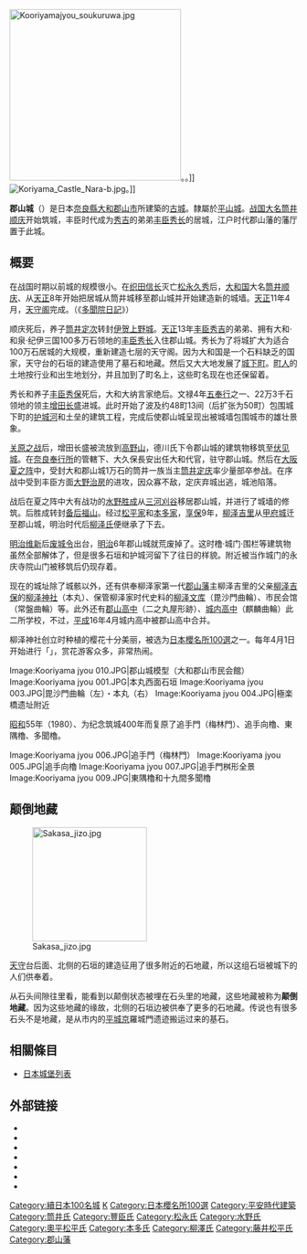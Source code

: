 {{日本城郭概要表
|img = image:Koriyama castle01.jpg
|img_capt = 本丸石垣和护城河
|img_width =260px
|name = 郡山城
|pref = 奈良縣
|nihongo = 郡山城
|hiragana = こおりやまじょう
|ar_called =  
|struct = 城墙式平山城
|tower_struct = 據說是5層6階天守（在建築學上予以否定）
|builders = [[筒井順慶|筒井順慶]]
|build_y = [[天正_(日本)|天正]]8年（1580年）
|revamp = [[豐臣秀長|豐臣秀長]]、[[增田長盛|增田長盛]]
|rulers = [[筒井氏|筒井氏]]、[[豐臣氏|豐臣氏]]、[[增田氏|增田氏]]、<br />[[水野氏|水野氏]]、[[柳澤氏|柳澤氏]]
|reject_y = [[明治|明治]]6年（1873年）
|remains = 石垣、护城河
|cultural asset = 奈良縣指定史跡
|rebuilding things = 大手向櫓、東櫓、大手門
|location = {{Coord|34|39|6.9|N|135|46|44.18|E|scale:10000}}
}}

[[File:Kooriyamajyou_soukuruwa.jpg|300px]]。{{国土航空写真}}。]]
[[File:Koriyama_Castle_Nara-b.jpg|thumb]]。]]

'''郡山城'''（{{Jpn|j=郡山城|hg=こおりやまじょう|rm=Kooriyama Jō}}）是日本[[奈良縣|奈良縣]][[大和郡山市|大和郡山市]]所建築的[[古城|古城]]。隸屬於[[平山城|平山城]]。[[战国大名|战国大名]][[筒井顺庆|筒井顺庆]]开始筑城，丰臣时代成为[[秀吉|秀吉]]的弟弟[[丰臣秀长|丰臣秀长]]的居城，江户时代郡山藩的藩厅置于此城。

== 概要 ==

在战国时期以前城的规模很小。在[[织田信长|织田信长]]灭亡[[松永久秀|松永久秀]]后，[[大和国|大和国]]大名[[筒井顺庆|筒井顺庆]]、从[[天正_(日本)|天正]]8年开始把居城从筒井城移至郡山城并开始建造新的城墙。[[天正_(日本)|天正]]11年4月，[[天守阁|天守阁]]完成。（《[[多聞院日記|多聞院日記]]》）

顺庆死后，养子[[筒井定次|筒井定次]]转封[[伊贺上野城|伊贺上野城]]。[[天正_(日本)|天正]]13年[[丰臣秀吉|丰臣秀吉]]的弟弟、拥有大和·和泉·纪伊三国100多万石领地的[[丰臣秀长|丰臣秀长]]入住郡山城。秀长为了将城扩大为适合100万石居城的大规模，重新建造七层的天守阁。因为大和国是一个石料缺乏的国家，天守台的石垣的建造使用了墓石和地藏。然后又大大地发展了[[城下町|城下町]]。[[町人|町人]]的土地按行业和出生地划分，并且加到了町名上，这些町名现在也还保留着。

秀长和养子[[丰臣秀保|丰臣秀保]]死后，大和大纳言家绝后。文禄4年[[五奉行|五奉行]]之一、22万3千石领地的领主[[增田长盛|增田长盛]]进城。此时开始了波及约48町13间（后扩张为50町）包围城下町的[[护城河|护城河]]和土垒的建筑工程，完成后使郡山城呈现出被城墙包围城市的雄壮景象。

[[关原之战|关原之战]]后，增田长盛被流放到[[高野山|高野山]]，德川氏下令郡山城的建筑物移筑至[[伏见城|伏见城]]。在[[奈良奉行所|奈良奉行所]]的管轄下、大久保長安出任大和代官，驻守郡山城。然后在[[大阪夏之阵|大阪夏之阵]]中，受封大和郡山城1万石的筒井一族当主[[筒井定庆|筒井定庆]]率少量部卒参战。在序战中受到丰臣方面[[大野治房|大野治房]]的进攻，因众寡不敌，定庆弃城出逃，城池陷落。

战后在夏之阵中大有战功的[[水野胜成|水野胜成]]从[[三河|三河]][[刈谷|刈谷]]移居郡山城，并进行了城墙的修筑。后胜成转封[[备后|备后]][[福山|福山]]。经过[[松平家|松平家]]和[[本多家|本多家]]，[[享保|享保]]9年，[[柳泽吉里|柳泽吉里]]从[[甲府城|甲府城]]迁至郡山城，明治时代后[[柳泽氏|柳泽氏]]便继承了下去。

[[明治维新|明治维新]]后[[废城令|废城令]]出台，[[明治|明治]]6年郡山城就荒废掉了。这时橹·城门·围栏等建筑物虽然全部解体了，但是很多石垣和护城河留下了往日的样貌。附近被当作城门的永庆寺院山门被移筑后仍现存着。

现在的城址除了城骸以外，还有供奉柳泽家第一代[[郡山藩|郡山藩]]主柳泽吉里的父亲[[柳泽吉保|柳泽吉保]]的[[柳泽神社|柳泽神社]]（本丸）、保管柳泽家时代史料的[[柳泽文库|柳泽文库]]（毘沙門曲輪）、市民会馆（常盤曲輪）等。此外还有[[郡山高中|郡山高中]]（二之丸屋形跡）、[[城内高中|城内高中]]（麒麟曲輪）此二所学校，不过，[[平成|平成]]16年4月城内高中被郡山高中合并。

柳泽神社创立时种植的樱花十分美丽，被选为[[日本櫻名所100選|日本櫻名所100選]]之一。每年4月1日开始进行「{{lang|ja|おしろまつり}}」，赏花游客众多，非常热闹。

<gallery>
Image:Kooriyama jyou 010.JPG|郡山城模型（大和郡山市民会館）
Image:Kooriyama jyou 001.JPG|本丸西面石垣
Image:Kooriyama jyou 003.JPG|毘沙門曲輪（左）・本丸（右）
Image:Kooriyama jyou 004.JPG|極楽橋遗址附近
</gallery>

[[昭和|昭和]]55年（1980）、为纪念筑城400年而复原了追手門（梅林門）、追手向櫓、東隅櫓、多聞櫓。

<gallery>
Image:Kooriyama jyou 006.JPG|追手門（梅林門）
Image:Kooriyama jyou 005.JPG|追手向櫓
Image:Kooriyama jyou 007.JPG|追手門桝形全景
Image:Kooriyama jyou 009.JPG|東隅櫓和十九間多聞櫓
</gallery>

== 颠倒地藏 ==
[[File:Sakasa_jizo.jpg|200px]]

[[天守|天守]]台后面、北侧的石垣的建造征用了很多附近的石地蔵，所以这组石垣被城下的人们供奉着。

从石头间隙往里看，能看到以颠倒状态被埋在石头里的地藏，这些地藏被称为'''颠倒地藏'''。因为这些地藏的缘故，北侧的石垣边被供奉了更多的石地藏。传说也有很多石头不是地藏，是从市内的[[平城京|平城京]]羅城門遗迹搬运过来的基石。

== 相關條目 ==
* [[日本城堡列表|日本城堡列表]]

== 外部链接 ==
{{Commons category|Koriyama Castle (Yamato)}}

* {{Cite web |url=http://www4.kcn.ne.jp/~suizan21/ |title=大和郡山城ばーずあい |language=ja |accessdate=2009-02-03 |archive-date=2008-06-17 |archive-url=https://web.archive.org/web/20080617133324/http://www4.kcn.ne.jp/~suizan21/ |dead-url=no }}
* {{Cite web|url=http://www.library.pref.nara.jp/gallery/ezu/castle/castle001/|title=奈良県立図書情報館・絵図展示ギャラリー・「郡山城及城下町」写|language=ja|deadurl=yes|archiveurl=https://web.archive.org/web/20080413003220/http://www.library.pref.nara.jp/gallery/ezu/castle/castle001/|archivedate=2008-04-13}}
* {{Cite web|url=http://www.library.pref.nara.jp/gallery/ezu/castle/castle002/|title=奈良県立図書情報館・絵図展示ギャラリー・和州郡山藩家中図|language=ja|deadurl=yes|archiveurl=https://web.archive.org/web/20080413003224/http://www.library.pref.nara.jp/gallery/ezu/castle/castle002/|archivedate=2008-04-13}}
* {{Cite web|url=http://www.library.pref.nara.jp/gallery/ezu/castle/castle003/|title=奈良県立図書情報館・絵図展示ギャラリー・郡山御城之図|language=ja|deadurl=yes|archiveurl=https://web.archive.org/web/20080413003229/http://www.library.pref.nara.jp/gallery/ezu/castle/castle003/|archivedate=2008-04-13}}
* {{Cite web|url=http://rarebook.ndl.go.jp/pre/servlet/pre_ez_fit.jsp?syosi=3&syubetu=1&title_k=%B7%B4%BB%B3%BE%EB&title_y=%B7%B4%BB%B3%BE%EB&author_k=%B7%B4%BB%B3%BE%EB&author_y=%B7%B4%BB%B3%BE%EB&call_no=%B7%B4%BB%B3%BE%EB&radio1=1&radio2=1&radio3=1&radio4=1&radio5=1&data_id=SE000712&vol_no=6&koma_id=LE00000007&book_cnt=2&sel_cnt=20&page_Cnt=0&koma_cnt=1&koma_page_Cnt=&koma_sel_cnt=&PICT_TURN=r&gazo_gamen=false&THUMB_FLAG=|title=国立国会図書館・貴重書画像データベース・和州郡山城図|language=ja}}{{dead link|date=2018年1月 |bot=InternetArchiveBot |fix-attempted=yes }}
* {{Cite web|url=http://rarebook.ndl.go.jp/pre/servlet/pre_ez_fit.jsp?syosi=3&syubetu=1&title_k=%B7%B4%BB%B3%BE%EB&title_y=%B7%B4%BB%B3%BE%EB&author_k=%B7%B4%BB%B3%BE%EB&author_y=%B7%B4%BB%B3%BE%EB&call_no=%B7%B4%BB%B3%BE%EB&radio1=1&radio2=1&radio3=1&radio4=1&radio5=1&data_id=SE000712&vol_no=5&koma_id=LE00000006&book_cnt=2&sel_cnt=20&page_Cnt=0&koma_cnt=1&koma_page_Cnt=&koma_sel_cnt=&PICT_TURN=r&gazo_gamen=false&THUMB_FLAG=|title=国立国会図書館・貴重書画像データベース・大和国郡山城図|language=ja}}{{dead link|date=2018年1月 |bot=InternetArchiveBot |fix-attempted=yes }}
* {{Cite web |url=http://www.mahoroba.ne.jp/~yngbunko/ |title=公益財団法人郡山城史跡・柳沢文庫保存会 |language=ja |accessdate=2009-02-03 |archive-date=2009-01-22 |archive-url=https://web.archive.org/web/20090122231128/http://www.mahoroba.ne.jp/~yngbunko/ |dead-url=no }}

{{續日本100名城}}

[[Category:續日本100名城|Category:續日本100名城]]
[[Category:奈良縣城堡|K]]
[[Category:日本櫻名所100選|Category:日本櫻名所100選]]
[[Category:平安時代建築|Category:平安時代建築]]
[[Category:筒井氏|Category:筒井氏]]
[[Category:豐臣氏|Category:豐臣氏]]
[[Category:松永氏|Category:松永氏]]
[[Category:水野氏|Category:水野氏]]
[[Category:奧平松平氏|Category:奧平松平氏]]
[[Category:本多氏|Category:本多氏]]
[[Category:柳澤氏|Category:柳澤氏]]
[[Category:藤井松平氏|Category:藤井松平氏]]
[[Category:郡山藩|Category:郡山藩]]